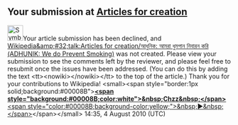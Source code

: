 <article id="28256587" title=User talk:Razonklnbd>
	<talkpage id="28256587" title="User talk:Razonklnbd">

== Your submission at [[WP:AFC|Articles for creation]] ==
[[File:Symbol declined.svg|35px|left]]Your article submission has been declined, and [[Wikipedia&amp;#32;talk:Articles for creation/আধুনিক: আমরা ধুমপান নিবারন করি (ADHUNIK: We do Prevent Smoking)]] was not created. Please view your submission to see the comments left by the reviewer, and please feel free to resubmit once the issues have been addressed. (You can do this by adding the text &lt;tt&gt;&lt;nowiki&gt;{{subst:AFC submission/submit}}&lt;/nowiki&gt;&lt;/tt&gt; to the top of the article.) Thank you for your contributions to Wikipedia! &lt;small&gt;&lt;span style=&quot;border:1px solid;background:#00008B&quot;&gt;[[User:Chzz|'''&lt;span style=&quot;background:#00008B;color:white&quot;&gt;&amp;nbsp;Chzz&amp;nbsp;&lt;/span&gt;''']][[User talk:Chzz|&lt;span style=&quot;color:#00008B;background-color:yellow;&quot;&gt;&amp;nbsp;►&amp;nbsp;&lt;/span&gt;]]&lt;/span&gt;&lt;/small&gt; 14:35, 4 August 2010 (UTC)
	</talkpage>
</article>